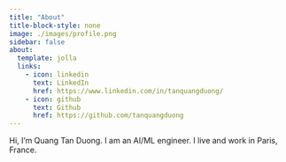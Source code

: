 ```yaml
---
title: "About"
title-block-style: none
image: ./images/profile.png
sidebar: false
about:
  template: jolla
  links:
    - icon: linkedin
      text: LinkedIn
      href: https://www.linkedin.com/in/tanquangduong/
    - icon: github
      text: Github
      href: https://github.com/tanquangduong
---
```


Hi, I'm Quang Tan Duong. I am an AI/ML engineer. I live and work in Paris, France.

